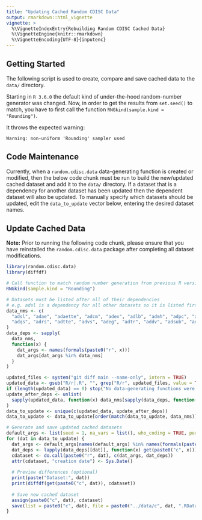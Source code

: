 ```yaml
---
title: "Updating Cached Random CDISC Data"
output: rmarkdown::html_vignette
vignette: >
  %\VignetteIndexEntry{Rebuilding Random CDISC Cached Data}
  %\VignetteEngine{knitr::rmarkdown}
  %\VignetteEncoding{UTF-8}{inputenc}
---
```


## Getting Started

The following script is used to create, compare and save cached data to the `data/` directory.

Starting in `R 3.6.0` the default kind of under-the-hood random-number generator was changed.
Now, in order to get the results from `set.seed()` to match, you have to first call the
function `RNGkind(sample.kind = "Rounding")`.

It throws the expected warning:

```
Warning: non-uniform 'Rounding' sampler used
```

## Code Maintenance

Currently, when a `random.cdisc.data` data-generating function is created or modified, then the below code chunk must
be run to build the new/updated cached dataset and add it to the `data/` directory. If a dataset that is a dependency
for another dataset has been updated then the dependent dataset will also be updated. To manually specify which 
datasets should be updated, edit the `data_to_update` vector below, entering the desired dataset names.

## Update Cached Data

**Note:** Prior to running the following code chunk, please ensure that you have reinstalled the `random.cdisc.data` 
package after completing all dataset modifications.

```r
library(random.cdisc.data)
library(diffdf)

# Call function to match random number generation from previous R versions
RNGkind(sample.kind = "Rounding")

# Datasets must be listed after all of their dependencies
# e.g. adsl is a dependency for all other datasets so it is listed first.
data_nms <- c(
  "adsl", "adae", "adaette", "adcm", "adex", "adlb", "admh", "adpc", "adpp", "adab", 
  "adqs", "adrs", "adtte", "advs", "adeg", "adtr", "addv", "adsub", "adhy", "adqlqc"
)
data_deps <- sapply(
  data_nms, 
  function(x) {
    dat_args <- names(formals(paste0("r", x)))
    dat_args[dat_args %in% data_nms]
  }
)

updated_files <- system("git diff main --name-only", intern = TRUE)
updated_data <- gsub("R/r|.R", "", grep("R/r", updated_files, value = TRUE))
if (length(updated_data) == 0) stop("No data-generating functions were updated.")
update_after_deps <- unlist(
  sapply(updated_data, function(x) data_nms[sapply(data_deps, function(deps) x %in% deps)])
)
data_to_update <- unique(c(updated_data, update_after_deps))
data_to_update <- data_to_update[order(match(data_to_update, data_nms))] # order dependencies first

# Generate and save updated cached datasets
default_args <- list(seed = 1, na_vars = list(), who_coding = TRUE, percent = 80, number = 2)
for (dat in data_to_update) {
  dat_args <- default_args[names(default_args) %in% names(formals(paste0("r", dat)))]
  dat_deps <- lapply(data_deps[[dat]], function(x) get(paste0("c", x)))
  cdataset <- do.call(paste0("r", dat), c(dat_args, dat_deps))
  attr(cdataset, "creation date") <- Sys.Date()
  
  # Preview differences (optional)
  print(paste("Dataset:", dat))
  print(diffdf(get(paste0("c", dat)), cdataset))
  
  # Save new cached dataset
  assign(paste0("c", dat), cdataset)
  save(list = paste0("c", dat), file = paste0("../data/c", dat, ".RData"), compress = "xz")
}
```

